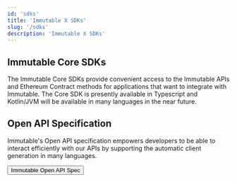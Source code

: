 ```yaml
---
id: 'sdks'
title: 'Immutable X SDKs'
slug: '/sdks'
description: 'Immutable X SDKs'
---
```


## Immutable Core SDKs

The Immutable Core SDKs provide convenient access to the Immutable APIs and Ethereum Contract methods for applications that want to integrate with Immutable. The Core SDK is presently available in Typescript and Kotlin/JVM will be available in many languages in the near future.

<SdkButtonList />

## Open API Specification

Immutable's Open API specification empowers developers to be able to interact efficiently with our APIs by supporting the automatic client generation in many languages.

<a href="https://github.com/immutable/imx-core-sdk/blob/main/openapi.json">
  <Button>
    Immutable Open API Spec <RightArrowIcon className={articleStyles.ctaIcon} />
  </Button>
</a>
